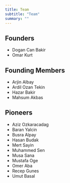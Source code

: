 ```yaml
---
title: Team
subtitle: "Team"
summary: ""
---
```



## Founders
- Dogan Can Bakir
- Omar Kurt


## Founding Members
- Arjin Albay
- Ardil Ozan Tekin
- Hazar Bakir
- Mahsum Akbas


## Pioneers
- Aziz Ozkaracadag
- Baran Yalcin
- Busra Alpay
- Hasan Budak
- Mert Sayin
- Muhammed Sen
- Musa Sana
- Mustafa Oge
- Omer Aba
- Recep Gunes
- Umut Basal
